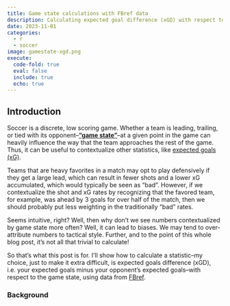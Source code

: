 ```yaml
---
title: Game state calculations with FBref data
description: Calculating expected goal difference (xGD) with respect to game state, using FBref data.
date: 2023-11-01
categories:
  - r
  - soccer
image: gamestate-xgd.png
execute: 
  code-fold: true
  eval: false
  include: true
  echo: true
---
```


## Introduction

Soccer is a discrete, low scoring game. Whether a team is leading, trailing, or tied with its opponent--[**"game state"**](https://theathletic.com/2730755/2021/07/28/the-athletics-football-analytics-glossary-explaining-xg-ppda-field-tilt-and-how-to-use-them/)--at a given point in the game can heavily influence the way that the team approaches the rest of the game. Thus, it can be useful to contextualize other statistics, like [expected goals (xG)](https://theanalyst.com/na/2021/07/what-are-expected-goals-xg/).

Teams that are heavy favorites in a match may opt to play defensively if they get a large lead, which can result in fewer shots and a lower xG accumulated, which would typically be seen as "bad". However, if we contextualize the shot and xG rates by recognizing that the favored team, for example, was ahead by 3 goals for over half of the match, then we should probably put less weighting in the traditionally "bad" rates.

Seems intuitive, right? Well, then why don't we see numbers contextualized by game state more often? Well, it can lead to biases. We may tend to over-attribute numbers to tactical style. Further, and to the point of this whole blog post, it's not all that trivial to calculate!

So that's what this post is for. I'll show how to calculate a statistic--my choice, just to make it extra difficult, is expected goals difference (xGD), i.e. your expected goals minus your opponent's expected goals--with respect to the game state, using data from [FBref](https://fbref.com/).

### Background
